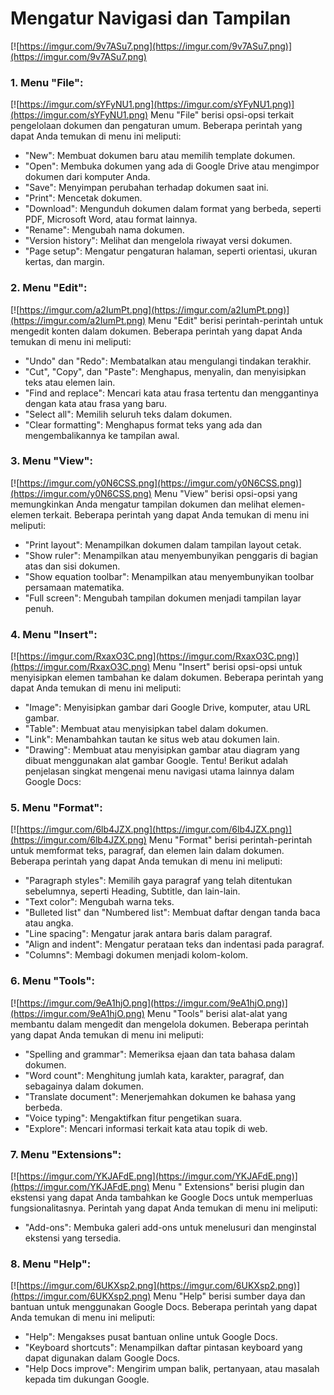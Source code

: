 # Mengatur Navigasi dan Tampilan
[![https://imgur.com/9v7ASu7.png](https://imgur.com/9v7ASu7.png)](https://imgur.com/9v7ASu7.png)
### 1. Menu &quot;File&quot;:
[![https://imgur.com/sYFyNU1.png](https://imgur.com/sYFyNU1.png)](https://imgur.com/sYFyNU1.png)
Menu &quot;File&quot; berisi opsi-opsi terkait pengelolaan dokumen dan pengaturan umum. Beberapa
perintah yang dapat Anda temukan di menu ini meliputi:
- &quot;New&quot;: Membuat dokumen baru atau memilih template dokumen.
- &quot;Open&quot;: Membuka dokumen yang ada di Google Drive atau mengimpor dokumen dari
komputer Anda.
- &quot;Save&quot;: Menyimpan perubahan terhadap dokumen saat ini.
- &quot;Print&quot;: Mencetak dokumen.
- &quot;Download&quot;: Mengunduh dokumen dalam format yang berbeda, seperti PDF, Microsoft
Word, atau format lainnya.
- &quot;Rename&quot;: Mengubah nama dokumen.
- &quot;Version history&quot;: Melihat dan mengelola riwayat versi dokumen.
- &quot;Page setup&quot;: Mengatur pengaturan halaman, seperti orientasi, ukuran kertas, dan margin.

### 2. Menu &quot;Edit&quot;:
[![https://imgur.com/a2IumPt.png](https://imgur.com/a2IumPt.png)](https://imgur.com/a2IumPt.png)
Menu &quot;Edit&quot; berisi perintah-perintah untuk mengedit konten dalam dokumen. Beberapa
perintah yang dapat Anda temukan di menu ini meliputi:
- &quot;Undo&quot; dan &quot;Redo&quot;: Membatalkan atau mengulangi tindakan terakhir.
- &quot;Cut&quot;, &quot;Copy&quot;, dan &quot;Paste&quot;: Menghapus, menyalin, dan menyisipkan teks atau elemen lain.
- &quot;Find and replace&quot;: Mencari kata atau frasa tertentu dan menggantinya dengan kata atau
frasa yang baru.
- &quot;Select all&quot;: Memilih seluruh teks dalam dokumen.
- &quot;Clear formatting&quot;: Menghapus format teks yang ada dan mengembalikannya ke tampilan
awal.

### 3. Menu &quot;View&quot;:
[![https://imgur.com/y0N6CSS.png](https://imgur.com/y0N6CSS.png)](https://imgur.com/y0N6CSS.png)
Menu &quot;View&quot; berisi opsi-opsi yang memungkinkan Anda mengatur tampilan dokumen dan
melihat elemen-elemen terkait. Beberapa perintah yang dapat Anda temukan di menu ini
meliputi:
- &quot;Print layout&quot;: Menampilkan dokumen dalam tampilan layout cetak.
- &quot;Show ruler&quot;: Menampilkan atau menyembunyikan penggaris di bagian atas dan sisi
dokumen.
- &quot;Show equation toolbar&quot;: Menampilkan atau menyembunyikan toolbar persamaan
matematika.
- &quot;Full screen&quot;: Mengubah tampilan dokumen menjadi tampilan layar penuh.

### 4. Menu &quot;Insert&quot;:
[![https://imgur.com/RxaxO3C.png](https://imgur.com/RxaxO3C.png)](https://imgur.com/RxaxO3C.png)
Menu &quot;Insert&quot; berisi opsi-opsi untuk menyisipkan elemen tambahan ke dalam dokumen.
Beberapa perintah yang dapat Anda temukan di menu ini meliputi:
- &quot;Image&quot;: Menyisipkan gambar dari Google Drive, komputer, atau URL gambar.
- &quot;Table&quot;: Membuat atau menyisipkan tabel dalam dokumen.
- &quot;Link&quot;: Menambahkan tautan ke situs web atau dokumen lain.
- &quot;Drawing&quot;: Membuat atau menyisipkan gambar atau diagram yang dibuat menggunakan
alat gambar Google.
Tentu! Berikut adalah penjelasan singkat mengenai menu navigasi utama lainnya dalam
Google Docs:

### 5. Menu &quot;Format&quot;:
[![https://imgur.com/6lb4JZX.png](https://imgur.com/6lb4JZX.png)](https://imgur.com/6lb4JZX.png)
Menu &quot;Format&quot; berisi perintah-perintah untuk memformat teks, paragraf, dan elemen lain
dalam dokumen. Beberapa perintah yang dapat Anda temukan di menu ini meliputi:
- &quot;Paragraph styles&quot;: Memilih gaya paragraf yang telah ditentukan sebelumnya, seperti
Heading, Subtitle, dan lain-lain.
- &quot;Text color&quot;: Mengubah warna teks.
- &quot;Bulleted list&quot; dan &quot;Numbered list&quot;: Membuat daftar dengan tanda baca atau angka.
- &quot;Line spacing&quot;: Mengatur jarak antara baris dalam paragraf.
- &quot;Align and indent&quot;: Mengatur perataan teks dan indentasi pada paragraf.
- &quot;Columns&quot;: Membagi dokumen menjadi kolom-kolom.

### 6. Menu &quot;Tools&quot;:
[![https://imgur.com/9eA1hjO.png](https://imgur.com/9eA1hjO.png)](https://imgur.com/9eA1hjO.png)
Menu &quot;Tools&quot; berisi alat-alat yang membantu dalam mengedit dan mengelola dokumen.
Beberapa perintah yang dapat Anda temukan di menu ini meliputi:
- &quot;Spelling and grammar&quot;: Memeriksa ejaan dan tata bahasa dalam dokumen.
- &quot;Word count&quot;: Menghitung jumlah kata, karakter, paragraf, dan sebagainya dalam
dokumen.
- &quot;Translate document&quot;: Menerjemahkan dokumen ke bahasa yang berbeda.
- &quot;Voice typing&quot;: Mengaktifkan fitur pengetikan suara.
- &quot;Explore&quot;: Mencari informasi terkait kata atau topik di web.

### 7. Menu &quot;Extensions&quot;:
[![https://imgur.com/YKJAFdE.png](https://imgur.com/YKJAFdE.png)](https://imgur.com/YKJAFdE.png)
Menu &quot; Extensions&quot; berisi plugin dan ekstensi yang dapat Anda tambahkan ke Google Docs
untuk memperluas fungsionalitasnya. Perintah yang dapat Anda temukan di menu ini
meliputi:
- &quot;Add-ons&quot;: Membuka galeri add-ons untuk menelusuri dan menginstal ekstensi yang
tersedia.

### 8. Menu &quot;Help&quot;:
[![https://imgur.com/6UKXsp2.png](https://imgur.com/6UKXsp2.png)](https://imgur.com/6UKXsp2.png)
Menu &quot;Help&quot; berisi sumber daya dan bantuan untuk menggunakan Google Docs. Beberapa
perintah yang dapat Anda temukan di menu ini meliputi:
- &quot;Help&quot;: Mengakses pusat bantuan online untuk Google Docs.
- &quot;Keyboard shortcuts&quot;: Menampilkan daftar pintasan keyboard yang dapat digunakan dalam
Google Docs.
- &quot;Help Docs improve&quot;: Mengirim umpan balik, pertanyaan, atau masalah kepada tim
dukungan Google.